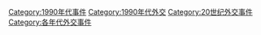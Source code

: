 [[Category:1990年代事件|Category:1990年代事件]]
[[Category:1990年代外交|Category:1990年代外交]]
[[Category:20世纪外交事件|Category:20世纪外交事件]]
[[Category:各年代外交事件|Category:各年代外交事件]]